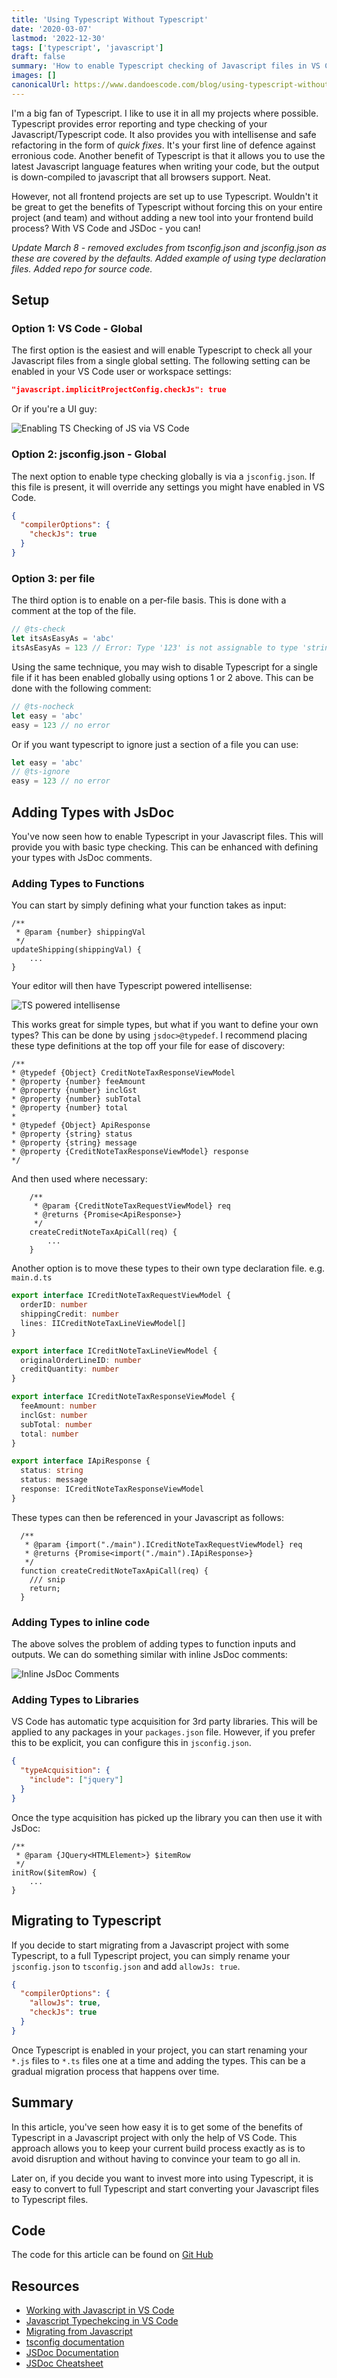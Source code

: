 ```yaml
---
title: 'Using Typescript Without Typescript'
date: '2020-03-07'
lastmod: '2022-12-30'
tags: ['typescript', 'javascript']
draft: false
summary: 'How to enable Typescript checking of Javascript files in VS Code with JSDoc.'
images: []
canonicalUrl: https://www.dandoescode.com/blog/using-typescript-without-typescript
---
```


I'm a big fan of Typescript. I like to use it in all my projects where possible. Typescript provides error reporting and type checking of your Javascript/Typescript code. It also provides you with intellisense and safe refactoring in the form of _quick fixes_. It's your first line of defence against erronious code. Another benefit of Typescript is that it allows you to use the latest Javascript language features when writing your code, but the output is down-compiled to javascript that all browsers support. Neat.

However, not all frontend projects are set up to use Typescript. Wouldn't it be great to get the benefits of Typescript without forcing this on your entire project (and team) and without adding a new tool into your frontend build process? With VS Code and JSDoc - you can!

_Update March 8 - removed excludes from tsconfig.json and jsconfig.json as these are covered by the defaults. Added example of using type declaration files. Added repo for source code._

## Setup

### Option 1: VS Code - Global

The first option is the easiest and will enable Typescript to check all your Javascript files from a single global setting. The following setting can be enabled in your VS Code user or workspace settings:

```json
"javascript.implicitProjectConfig.checkJs": true
```

Or if you're a UI guy:

![Enabling TS Checking of JS via VS Code](/static/images/using-typescript-without-typescript/vscode-settings.png)

### Option 2: jsconfig.json - Global

The next option to enable type checking globally is via a `jsconfig.json`. If this file is present, it will override any settings you might have enabled in VS Code.

```json
{
  "compilerOptions": {
    "checkJs": true
  }
}
```

### Option 3: per file

The third option is to enable on a per-file basis. This is done with a comment at the top of the file.

```js
// @ts-check
let itsAsEasyAs = 'abc'
itsAsEasyAs = 123 // Error: Type '123' is not assignable to type 'string'
```

Using the same technique, you may wish to disable Typescript for a single file if it has been enabled globally using options 1 or 2 above. This can be done with the following comment:

```js
// @ts-nocheck
let easy = 'abc'
easy = 123 // no error
```

Or if you want typescript to ignore just a section of a file you can use:

```js
let easy = 'abc'
// @ts-ignore
easy = 123 // no error
```

## Adding Types with JsDoc

You've now seen how to enable Typescript in your Javascript files. This will provide you with basic type checking. This can be enhanced with defining your types with JsDoc comments.

### Adding Types to Functions

You can start by simply defining what your function takes as input:

```jsdoc
/**
 * @param {number} shippingVal
 */
updateShipping(shippingVal) {
    ...
}
```

Your editor will then have Typescript powered intellisense:

![TS powered intellisense](/static/images/using-typescript-without-typescript/ts-intellisense-2.png)

This works great for simple types, but what if you want to define your own types? This can be done by using `jsdoc>@typedef`. I recommend placing these type definitions at the top off your file for ease of discovery:

```jsdoc
/**
* @typedef {Object} CreditNoteTaxResponseViewModel
* @property {number} feeAmount
* @property {number} inclGst
* @property {number} subTotal
* @property {number} total
*
* @typedef {Object} ApiResponse
* @property {string} status
* @property {string} message
* @property {CreditNoteTaxResponseViewModel} response
*/
```

And then used where necessary:

```jsdoc
	/**
	 * @param {CreditNoteTaxRequestViewModel} req
	 * @returns {Promise<ApiResponse>}
	 */
	createCreditNoteTaxApiCall(req) {
        ...
	}
```

Another option is to move these types to their own type declaration file. e.g. `main.d.ts`

```ts
export interface ICreditNoteTaxRequestViewModel {
  orderID: number
  shippingCredit: number
  lines: IICreditNoteTaxLineViewModel[]
}

export interface ICreditNoteTaxLineViewModel {
  originalOrderLineID: number
  creditQuantity: number
}

export interface ICreditNoteTaxResponseViewModel {
  feeAmount: number
  inclGst: number
  subTotal: number
  total: number
}

export interface IApiResponse {
  status: string
  status: message
  response: ICreditNoteTaxResponseViewModel
}
```

These types can then be referenced in your Javascript as follows:

```jsdoc
  /**
   * @param {import("./main").ICreditNoteTaxRequestViewModel} req
   * @returns {Promise<import("./main").IApiResponse>}
   */
  function createCreditNoteTaxApiCall(req) {
    /// snip
    return;
  }
```

### Adding Types to inline code

The above solves the problem of adding types to function inputs and outputs. We can do something similar with inline JsDoc comments:

![Inline JsDoc Comments](/static/images/using-typescript-without-typescript/ts-intellisense-inline.png)

### Adding Types to Libraries

VS Code has automatic type acquisition for 3rd party libraries. This will be applied to any packages in your `packages.json` file. However, if you prefer this to be explicit, you can configure this in `jsconfig.json`.

```json
{
  "typeAcquisition": {
    "include": ["jquery"]
  }
}
```

Once the type acquisition has picked up the library you can then use it with JsDoc:

```jsdoc
/**
 * @param {JQuery<HTMLElement>} $itemRow
 */
initRow($itemRow) {
    ...
}
```

## Migrating to Typescript

If you decide to start migrating from a Javascript project with some Typescript, to a full Typescript project, you can simply rename your `jsconfig.json` to `tsconfig.json` and add `allowJs: true`.

```json
{
  "compilerOptions": {
    "allowJs": true,
    "checkJs": true
  }
}
```

Once Typescript is enabled in your project, you can start renaming your `*.js` files to `*.ts` files one at a time and adding the types. This can be a gradual migration process that happens over time.

## Summary

In this article, you've seen how easy it is to get some of the benefits of Typescript in a Javascript project with only the help of VS Code. This approach allows you to keep your current build process exactly as is to avoid disruption and without having to convince your team to go all in.

Later on, if you decide you want to invest more into using Typescript, it is easy to convert to full Typescript and start converting your Javascript files to Typescript files.

## Code

The code for this article can be found on [Git Hub](https://github.com/danielmackay/using-typescript-without-typescript)

## Resources

- [Working with Javascript in VS Code](https://code.visualstudio.com/docs/nodejs/working-with-Javascript)
- [Javascript Typechekcing in VS Code](https://code.visualstudio.com/Docs/languages/Javascript#_type-checking)
- [Migrating from Javascript](https://www.typescriptlang.org/docs/handbook/migrating-from-javascript.html)
- [tsconfig documentation](https://www.Typescriptlang.org/docs/handbook/tsconfig-json.html)
- [JSDoc Documentation](https://jsdoc.app/)
- [JSDoc Cheatsheet](https://devhints.io/jsdoc)
